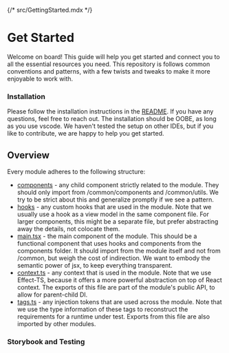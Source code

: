 {/* src/GettingStarted.mdx */}

<Meta title='Get Started' />

# Get Started

Welcome on board! This guide will help you get started and connect you to all the essential resources you need. This repository is follows common conventions and patterns, with a few twists and tweaks to make it more enjoyable to work with.

### Installation

Please follow the installation instructions in the [README](/README.md). If you have any questions, feel free to reach out. The installation should be OOBE, as long as you use vscode. We haven't tested the setup on other IDEs, but if you like to contribute, we are happy to help you get started.

## Overview

Every module adheres to the following structure:

- [components](#) - any child component strictly related to the
  module. They should only import from /common/components and /common/utils. We
  try to be strict about this and generalize promptly if we see a pattern.
- [hooks](#) - any custom hooks that are used in the module. Note
  that we usually use a hook as a view model in the same component file. For
  larger components, this might be a separate file, but prefer abstracting away
  the details, not colocate them.
- [main.tsx](#) - the main component of the module. This should
  be a functional component that uses hooks and components from the components
  folder. It should import from the module itself and not from /common, but
  weigh the cost of indirection. We want to embody the semantic power of jsx, to
  keep everything transparent.
- [context.ts](#) - any context that is used in the module. Note
  that we use Effect-TS, because it offers a more powerful abstraction on top of
  React context. The exports of this file are part of the module's public API,
  to allow for parent-child DI.
- [tags.ts](#) - any injection tokens that are used across the
  module. Note that we use the type information of these tags to reconstruct the
  requirements for a runtime under test. Exports from this file are also
  imported by other modules.

### Storybook and Testing

